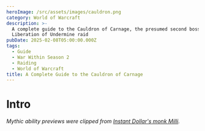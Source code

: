 ```yaml
---
heroImage: /src/assets/images/cauldron.png
category: World of Warcraft
description: >-
  A complete guide to the Cauldron of Carnage, the presumed second boss of the
  Liberation of Undermine raid
pubDate: 2025-02-08T05:00:00.000Z
tags:
  - Guide
  - War Within Season 2
  - Raiding
  - World of Warcraft
title: A Complete Guide to the Cauldron of Carnage
---
```

# Intro
*Mythic ability previews were clipped from <a href="https://www.youtube.com/watch?v=qjJkEMHqfxs&t=10s">Instant Dollar's monk Milli</a>.*
<script src="https://wow.zamimg.com/widgets/power.js" async />

This is a single phase encounter against two bosses, **Flarendo the Furious** and **Torq the Tempest**. These bosses do not share health and have wildly different skill sets, and must also be tanked apart by a minimum of 40 yards.  Both must die around the same time. Both should be tanked where they spawn and the raid should be split into two teams to handle each boss.  You may find it desirable to make certain both teams have an equal amount of crowd control for reasons explained further in this guide.

At regular intervals, both bosses will **Clash** in the middle for around 20 seconds, providing the best opportunity for each team to swap sides (which you must do, as it is not feasible to simply have each tank taunt over the other boss due to the way the bosses behave).

# Full List of Boss Abilities for Reference

*All links sourced from Wowhead through their generous API*

* <a href="https://www.wowhead.com/ptr-2/spell=472223/galvanized-spite" class="wowhead">Galvanized Spite</a>
* <a href="https://www.wowhead.com/ptr-2/spell=472220/blistering-spite" class="wowhead">Blistering Spite</a>
* <a href="https://www.wowhead.com/ptr-2/spell=465833/colossal-clash" class="wowhead">Colossal Clash</a>
* <a href="https://www.wowhead.com/ptr-2/spell=463800/zapbolt" class="wowhead">Zapbolt</a>
* <a href="https://www.wowhead.com/ptr-2/spell=465446/fiery-wave" class="wowhead">Fiery Wave</a>
* <a href="https://www.wowhead.com/ptr-2/spell=1221826/tiny-tussle" class="wowhead">Tiny Tussle</a>
* <a href="https://www.wowhead.com/ptr-2/spell=471660/raised-guard" class="wowhead">Raised Guard</a>
* <a href="https://www.wowhead.com/ptr-2/spell=471557/king-of-carnage" class="wowhead">King of Carnage</a>
* <a href="https://www.wowhead.com/ptr-2/spell=473650/scrapbomb" class="wowhead">Scrapbomb</a>
* <a href="https://www.wowhead.com/ptr-2/spell=1213688/molten-phlegm" class="wowhead">Molten Phlegm</a>
* <a href="https://www.wowhead.com/ptr-2/spell=472231/blastburn-roarcannon" class="wowhead">Blastburn Roarcannon</a>
* <a href="https://www.wowhead.com/ptr-2/spell=1214190/eruption-stomp" class="wowhead">Eruption Stomp</a>
* <a href="https://www.wowhead.com/ptr-2/spell=1218088/tempest-unleashed" class="wowhead">Tempest Unleashed</a>
* <a href="https://www.wowhead.com/ptr-2/spell=473951/static-charge" class="wowhead">Static Charge</a>
* <a href="https://www.wowhead.com/ptr-2/spell=473983/static-discharge" class="wowhead">Static Discharge</a>
* <a href="https://www.wowhead.com/ptr-2/spell=463840/thunderdrum-salvo" class="wowhead">Thunderdrum Salvo</a>
* <a href="https://www.wowhead.com/ptr-2/spell=1213994/voltaic-image" class="wowhead">Voltaic Image</a>
* <a href="https://www.wowhead.com/ptr-2/spell=463925/lingering-electricity" class="wowhead">Lingering Electricity</a>
* <a href="https://www.wowhead.com/ptr-2/spell=466178/lightning-bash" class="wowhead">Lightning Bash</a>


# Important Abilities

**Shared**

* **Blistering/Galvanized Spite** - Each boss places a stacking debuff on all players near them (40 yards). 
* <img src="https://cdn.shawnzhome.com/shawnzhome/videos/LoU/converted-coc/spitedebuffmp4.webp"/>
* **Colossal Clash** - At full energy, both bosses will turn to each other and charge, clashing for 20 seconds. During this time they will still debuff anyone in range with their respective Spites, but will cease their regular abilities. Instead, they will radiate raid damage and continuously spawn swirlies and waves to dodge.
* <img src="https://cdn.shawnzhome.com/shawnzhome/videos/LoU/converted-coc/colossalclash.webp"/>
* **Raised Guard** - When both bosses are within 40 yards of each other, they gain a 99% damage reduction.


**Flarendo the Furious (I will henceforth refer to him as Dino or Dinosaur)**

* **Scrapbomb** - The dinosaur will place a moderately sized bomb on the ground. After some time (about 10 seconds), it will explode, dealing damage to the entire raid, reduced by each player who soaked it. It will also knock back all players who soak it, the knockback originating from the center of the soak. Afterwards, it will leave a pool that remains until the encounter's end.
* <img src="https://cdn.shawnzhome.com/shawnzhome/videos/LoU/converted-coc/scrapbomb.webp"/>
* **Molten Phlegm** - A majority of the players on the dinosaur side will receive this debuff. This DoT causes them to pulse damage to everyone around them for 10 seconds.
* <img src="https://cdn.shawnzhome.com/shawnzhome/videos/LoU/converted-coc/moltenphlegm.webp"/>
* **Blastburn Roarcannon** - The dino will focus one player, charging a beam at them over a few moments.  After the beam is charged, he will lock his aim in place, giving a brief chance for that player to move out of the way. He will then fire, killing anything that is caught in the blast.
* <img src="https://cdn.shawnzhome.com/shawnzhome/videos/LoU/converted-coc/blastburnroarcannon.webp"/>
* **Eruption Stomp** - The main ability the dino uses on the tank. This will launch the tank high into the air, spawning Rashok style Fiery Waves outward from his location.

**Torq the Tempest (I will henceforth refer to him as Monkey)**

* **Static Charge** - All players within range of the monkey will receive a debuff, allowing them to accumulate **Static Charge**.  While moving, players generate charge. Remaining still depletes this charge. Reaching full charge will trigger a **Static Discharge**, stunning everyone in a 10 yard radius on Heroic and higher.
* <img src="https://cdn.shawnzhome.com/shawnzhome/videos/LoU/converted-coc/staticcharge.webp"/>
* **Thunderdrum Salvo** - The monkey will fire a barrage of swirlies at everyone on his side, doing high damage to anyone hit.  
* <img src="https://cdn.shawnzhome.com/shawnzhome/videos/LoU/converted-coc/thunderdrumsalvo.webp"/>
* **Voltaic Image** - The monkey will spawn several images of himself, about 3 as of writing this.  These images will spawn towards the edges of the arena and fixate on a single player, moving towards them over 12 seconds, after which they will despawn. If they make contact with *anyone*, they deal a burst of damage to all players in melee range of them and leave a silencing pool that also deals light damage for the duration of the encounter.
* <img src="https://cdn.shawnzhome.com/shawnzhome/videos/LoU/converted-coc/voltaicimages.webp"/>
# Strategy (Normal and Heroic)

* Lust on Pull
* Split the raid into two teams with an equal amount of tanks, healers, and dps.  As said previously, you may want to consider how much CC each team has on Heroic and higher in order to make the **Voltaic Images** less of a headache.  Warlocks are incredibly good for this purpose, as they can Banish, Fear, and Mortal Coil.  Druids and Monks are also good for similar reasons.
* There is no need to swap teams outside of **Clash**. The debuffs will fall off naturally from simply swapping during each **Clash**. There will be a period where you have both DoTs, and so this is a good time for defensives and raid cooldowns if needed.
* Due to the constant movement during **Clash**, it is not recommended to Lust here.
* **On the dinosaur side**, the **Scrapbomb** tends to prefer ranged, so you want the entire team stacked up against the edges of the arena on pull.  Bait each bomb and move as a group, and on Heroic and higher spread immediately after for the **Molten Phlegm**, making sure to quickly move back into baiting formation before the next **Scrapbomb** cast.
* **Blastburn Roarcannon** is cast during every **Scrapbomb** soak, at varying times during it.  There should be a very clear agreement on how to handle this. You may choose to either have the person bait the beam completely outside of the bomb, just inside of it, or on one dedicated side of the bomb. Whatever you choose to do, make it **very clear** what they are to do with the mechanic. 
* Again, as the beam happens at varying times during the **Scrapbomb**, sometimes the picked player will also need to be cognizant of the **Scrapbomb** knockback. They should make sure not to be knocked back into the beam they just baited, for instance.  The other players should also take care not to get knocked into the beam as well, if they might be positioned for this to occur.
* The tank on the dinosaur side should also soak everytime as well, but be aware of the **Eruption Stomp** timing, so that you do not cause the waves to spawn close to the more fragile players in the raid.
* **On the monkey side**, you will either want to commit to having everyone stack relatively close and moving as a unit, or staying spread around the boss.  For the sake of keeping things safe, I would recommend just having everyone spread out.  
* Melee, however, should likely just stay as a single unit and rotate either clockwise or counter-clockwise during each **Thunderdrum Salvo**, with the tank opposite of them and moving similarly.
* You can bait up to 3 **Salvos** before needing to move, but I recommend only moving every 2 to be safe.  When movement is not needed, *do not move*.  It is that simple.
* For the **Voltaic Images**, make sure players are aware that they spawn towards the edges of the arena or more at range, and that they can be instantly detonated if a player stands where one might spawn and does not immediately move.  Otherwise, simply CC the **Images** until they time out after 12 seconds.

# Mythic Changes

Mythic introduces nothing that changes the fundamental strategy whatsoever, but it does present some increased complexity and additional healing load to the fight.

* **Tiny Tussle** - Toys of both the dino and monkey will be thrown into the arena during the normal part of the encounter. These toys cannot be targeted or interacted with normally. They can only be moved by running into them, and they will be launched opposite of the interacting player's direction. If any toys are within 15 yards of the opposite type, they will **Clash**, destroying themselves and applying a high damage DoT to the raid. When the bosses themselves **Clash**, **ALL** toys will clash, no matter their location, and the DoT applied will do 500% increased damage.
* **Blastburn Roarcannon** now has 3 beams in a frontal pattern, instead of 1. It still only picks 1 target. <img loading="lazy" src="https://s3.us-east-1.amazonaws.com/cdn.shawnzhome.com/shawnzhome/videos/LoU/converted-coc/blastburnmythic.webp"/>
* The monkey will now call down **Zapbolts** throughout the entire encounter, instead of just during **Colossal Clash**, increasing the movement required. Occurs only on his side of the arena. <img loading="lazy" src="https://s3.us-east-1.amazonaws.com/cdn.shawnzhome.com/shawnzhome/videos/LoU/converted-coc/zapbolt.webp"/>

# Mythic Strategy

* You will now need players on each side to handle kicking the toys towards the other side. You will need to physically walk into them in order to kick them, and it usually takes at least two kicks to get them where they need to be.  This of course is far more annoying for the monkey team, which is already restricted in their movement.
* As of writing, there are 4 toys on each side.  You will need to stagger their destruction, but also make sure to eliminate them all before the **Clash**, or you will almost certainly wipe.
* For the other changes, the **Blastburn Roarcannon** just needs to be baited further than you did in Heroic. You may choose to handle it almost completely the same otherwise.
* The additional **Zapbolts** increase the movement required on the monkey side and require smarter positioning and awareness, and can overlap badly with some mechanics. Simply handle it as best as you can. 

# Notes on Healing

This encounter is not particularly stressful to heal except for during the **Clash**, due to the movement required. Still, on Heroic it is not a particularly high amount of damage as of current tuning, but likely still the best place for larger raid cooldowns to be used. The damage profile is very light rot with predictable bursts of damage on the dino side, and during **Molten Phlegm** it changes to moderate rot.  On the monkey side there is almost no damage going out

When playing with lesser skilled players, it is not a terrible idea to hold some healing in case they are struck by errant mechanics to quickly top them off and prevent death, as nothing will outright one-shot you.

On Mythic, there is much more to heal and the later **Clashes** can be particularly stressful.  It is advisable to find a location that other players seem to not inhabit and plant around there, moving as little as needed in order to pump HPS. Getting a feel for the timing of the toys clashing is also a vital part of properly anticipating the healing required.

# Notes on Tanking

There is very little tank damage on this fight, and no taunt swaps or anything of that nature. You will simply swap bosses when you swap sides during the **Clash**.  If you start dino, then after the **Clash** you will take the monkey and so on and so forth.

The **Eruption Stomp** should be handled away from your side's members, and on the monkey side you should strive to remain opposite of the melee clump and rotate the same direction they do in order to avoid them (as in, if they are going clockwise, you go clockwise).

# Defensive Usage

As I mentioned in previous sections, there isn't anything truly threatening on this fight from an unavoidable standpoint.  Your best bet is to simply defensive any bad **Scrapbomb** overlaps, such as those where you observe only a few players reaching the soak in time.  It is also fine to defensive during the **Clash** to reduce the healing load or if you are out of range of the healers at any time.  You may also choose to proactively use defensives if you feel you are less than capable of dodging properly during any mechanic.

# Movement Cooldowns

There should always be at least one movement cooldown used during **Clash**, and preferably you would want a second one chained into that to last for the duration of the mechanic.  I also recommend placing gateways for players to take to the other side so they can begin planting and DPS'ing while both bosses are together as soon as possible.  

Movement is also helpful during **Molten Phlegm** to help players spread out as quickly as possible and to return to their positions for baiting.

# Damage Profile Best Suited for this Encounter

This is by and large a single-target encounter.  It is quite a bait to take any cleave where it is a substantial loss to your single-target to do so.  On Heroic and lower (and Warlock/Spriest/Boomkin players will want to do this on Mythic because of the one log they saw do it), it is fine if not outright expected that multi-dot/spread cleave classes such as Aff/Destro/Spriest/Boomkin should stand in the middle to squeeze in extra damage during the opener, and again, if it is an overall increase to do so you should cleave during the **Clash**.

# Raid plan, Useful Weakauras, and Macros

* Raid Plan for <a href="https://raidplan.io/plan/6vaTbJoW9FoucNzE">Normal and Heroic</a>
* Raid Plan for <a href="https://raidplan.io/plan/h3AL8IZvpowM8cPW">Mythic</a>
* No fight specific Weakauras. Refer to Resources Page (Link/Article not yet implemented).
* No fight specific Macros. Refer to Resources Page (Link/Article not yet implemented).

**Table of Contents**

1. <a href="https://www.shawnzhome.com/post/a-complete-guide/">Vexie</a>
3. <a href="https://www.shawnzhome.com/post/a-complete-guide-to-rik-reverb/">Rik Reverb</a>
4. <a href="https://www.shawnzhome.com/post/a-complete-guide-to-stix-bunkjunker/">Stix Bunkjunker</a>
5. <a href="https://www.shawnzhome.com/post/a-complete-guide-to-sprocketmonger-lockenstock/">Sprocketmonger Lockenstock</a>
6. <a href="https://www.shawnzhome.com/post/a-complete-guide-to-the-one-armed-bandit/">One-Armed Bandit</a>
7. <a href="https://www.shawnzhome.com/post/a-complete-guide-to-mugzee/">Mug'Zee</a>
8. <a href="https://www.shawnzhome.com/post/a-complete-preview-for-the-chrome-king-gallywix/">Chrome King Gallywix</a>